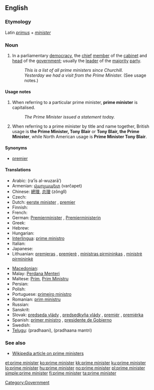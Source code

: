 ==English==

===Etymology===
Latin ''[[primus]]'' + ''[[minister]]''

===Noun===
{{en-noun|sg=[[prime]] [[minister]]}}

# In a parliamentary [[democracy]], the [[chief]] [[member]] of the [[cabinet]] and [[head]] of the [[government]]; usually the [[leader]] of the [[majority]] [[party]].
#: ''This is a list of all prime ministers since Churchill.''
#: ''Yesterday we had a visit from the Prime Minister.'' (See usage notes.)

====Usage notes====
# When referring to a particular prime minister, '''prime minister''' is capitalised.
#: ''The Prime Minister issued a statement today.''
# When referring to a prime minister by title and name together, British usage is '''the Prime Minister, Tony Blair''' or '''Tony Blair, the Prime Minister''', while North American usage is '''Prime Minister Tony Blair'''.

====Synonyms====
* [[premier]]

====Translations====
{{trans-top|in a Westminster-style democracy, the chief member of the cabinet and head of the government}}
* Arabic: {{Arab|[[رئيس الوزراء]]}} (ra’īs al-wuzarā’) {{m}}
* Armenian: [[վարչապետ]] (varčapet)
* Chinese: [[總理]], [[总理]] (zǒnglǐ)
* Czech: {{t-|cs|premiér|m}}
* Dutch: [[eerste minister]] {{m}}, [[premier#Dutch|premier]] {{m}}
* Finnish: {{t+|fi|pääministeri}}
* French: {{t+|fr|premier ministre|m}}
* German: [[Premierminister]] {{m}}, [[Premierministerin]] {{f}}
* Greek: {{t+|el|πρωθυπουργός|tr=prōthypourgós}}
* Hebrew: {{t|he|ראש ממשלה|m|alt=רֹאשׁ־מֶמְשָׁלָה|tr=rosh-memshalá}}
* Hungarian: {{t+|hu|miniszterelnök}}
* [[Interlingua]]: [[prime ministro]]
* Italian: {{t-|it|primo ministro|m}}
* Japanese: {{t+|ja|首相|tr=[[しゅしょう]], [[shushō]]}}
* Lithuanian: [[premjeras]] {{m}}, [[premjerė]] {{f}}, [[ministras pirmininkas]] {{m}}, [[ministrė pirmininkė]] {{f}}
{{trans-mid}}
* [[Macedonian]]: {{t|mk|премиер|m|tr=premiér}}
* Malay: [[Perdana Menteri]]
* Maltese: [[Prim]], [[Prim Ministru]]
* Persian: {{t|fa|نخست وزیر|tr=nokhost vazir|xs=Persian}}
* Polish: {{t+|pl|premier|m}}
* Portuguese: [[primeiro ministro]] {{m}}
* Romanian: [[prim ministru]]
* Russian: {{t+|ru|премьер-министр|m|tr=pr'em'jér-minístr}}
* Sanskrit: {{t|sa|प्रधानमन्त्रिन्|tr=pradhānamantrin|xs=Sanskrit}}
* Slovak: [[predseda vlády]] {{m}}, [[predsedkyňa vlády]] {{f}}, [[premiér]] {{m}}, [[premiérka]] {{f}}
* Spanish: [[primer ministro]] {{m}}, [[presidente de Gobierno]] {{m}}
* Swedish: {{t+|sv|premiärminister|c}}
* [[Telugu]]: {{t|te|ప్రధాని}} (pradhaani), {{t|te|ప్రధాన మంత్రి}} (pradhaana mantri)
{{trans-bottom}}

===See also===
* [[w:prime minister|Wikipedia article on prime ministers]]

[[Category:Government]]

[[et:prime minister]]
[[ko:prime minister]]
[[kk:prime minister]]
[[ku:prime minister]]
[[lo:prime minister]]
[[hu:prime minister]]
[[no:prime minister]]
[[pl:prime minister]]
[[simple:prime minister]]
[[fi:prime minister]]
[[ta:prime minister]]